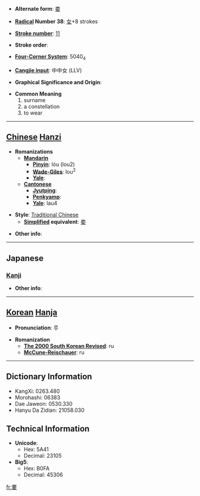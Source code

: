 * '''Alternate form''': [[娄]]

* '''[[Wiktionary:Chinese radical index| Radical]] Number 38''': [[Wiktionary:Chinese radical index 女|女]]+8 strokes

* '''[[Wiktionary:Chinese total strokes index|Stroke number]]''': [[Wiktionary:Chinese total strokes index 11|11]]

* '''Stroke order''': 

* '''[[Wiktionary:Chinese four corner index|Four-Corner System]]''': 5040<sub>4</sub>

* '''[[Wiktionary:Chinese Cangjie index|Cangjie input]]''': 中中女 (LLV)

* '''Graphical Significance and Origin''': 

* '''Common Meaning'''
*#surname
*# a constellation
*# to wear


----

== [[Chinese]] [[Hanzi]] ==

* '''Romanizations'''
** '''[[Mandarin]]'''
*** '''[[Pinyin]]''': lóu (lou2)
*** '''[[Wade-Giles]]''': lou<sup>2</sup>
*** '''[[Yale]]''': 
** '''[[Cantonese]]'''
*** '''[[Jyutping]]''':
*** '''[[Penkyamp]]''': 
*** '''[[Yale]]''': lau4

* '''Style''': [[Traditional Chinese]] 
** '''[[Simplified Chinese|Simplified]] equivalent''': [[娄]]

* '''Other info''': 

----

==Japanese==
===[[Kanji]]===
{{kanji|on readings=[[ろう]] (rō), [[る]] (ru), [[るい]] (rui)
|kun readings=[[むなしい]] (munashii), [[あらい]] (arai), [[おさめる]] (osameru)
}}

* '''Other info''':  

----

== [[Korean]] [[Hanja]] ==

* '''Pronunciation''': 루

* '''Romanization'''
** '''[[The 2000 South Korean Revised Romanization|The 2000 South Korean Revised]]''': ru
** '''[[McCune-Reischauer]]''': ru

----

== Dictionary Information ==

* KangXi: 0263.480
* Morohashi: 06383
* Dae Jaweon: 0530.330
* Hanyu Da Zidian: 21058.030

== Technical Information ==

* '''Unicode''':
** Hex: 5A41
** Decimal: 23105
* '''Big5''':
** Hex: B0FA
** Decimal: 45306

[[fr:婁]]